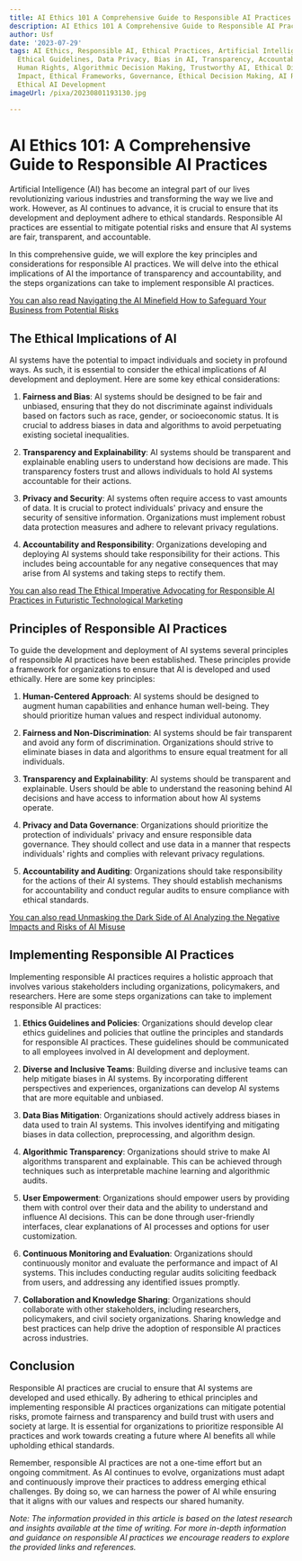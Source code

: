 ```yaml
---
title: AI Ethics 101 A Comprehensive Guide to Responsible AI Practices
description: AI Ethics 101 A Comprehensive Guide to Responsible AI Practices
author: Usf
date: '2023-07-29'
tags: AI Ethics, Responsible AI, Ethical Practices, Artificial Intelligence, Technology,
  Ethical Guidelines, Data Privacy, Bias in AI, Transparency, Accountability, Fairness,
  Human Rights, Algorithmic Decision Making, Trustworthy AI, Ethical Dilemmas, Social
  Impact, Ethical Frameworks, Governance, Ethical Decision Making, AI Regulations,
  Ethical AI Development
imageUrl: /pixa/20230801193130.jpg

---
```

#  AI Ethics 101: A  Comprehensive  Guide to Responsible AI  Practices

Artificial Intelligence (AI) has  become an integral part of our lives revolutionizing various industries and transforming the  way we live and work. However, as AI continues  to advance, it is crucial to ensure that  its  development and deployment adhere to ethical standards. Responsible AI practices are essential to mitigate potential risks and ensure that AI systems are  fair, transparent,  and accountable.

In this comprehensive guide, we will explore the key principles and considerations for  responsible AI practices. We will delve into  the ethical implications of AI the importance of transparency and accountability, and the steps organizations can take to implement responsible AI  practices.

[You can also read Navigating the AI Minefield How to Safeguard Your Business from Potential Risks](Navigating%20the%20AI%20Minefield%20How%20to%20Safeguard%20Your%20Business%20from%20Potential%20Risks)


## The Ethical Implications of  AI

AI systems have the potential to impact individuals and society in profound  ways. As such, it is essential to consider the ethical implications of AI development and deployment. Here are some key ethical considerations:

1. **Fairness and Bias**: AI systems should be designed to be fair  and unbiased, ensuring that they  do not discriminate against individuals based on factors such as race, gender, or socioeconomic status. It is  crucial  to address biases in data and algorithms to avoid perpetuating existing  societal inequalities.

2. **Transparency and Explainability**: AI systems should be transparent and explainable enabling  users to understand how decisions  are made. This transparency fosters  trust and  allows individuals to  hold  AI systems accountable for their actions.

3. **Privacy and Security**: AI systems often require access to vast amounts of data.  It is crucial to  protect individuals' privacy and ensure the security of sensitive information. Organizations must implement robust data protection measures and adhere to relevant privacy regulations.

4. **Accountability and Responsibility**: Organizations developing and deploying AI systems should take responsibility  for their actions.  This includes being accountable for any negative consequences that may arise from AI systems and taking  steps to rectify them.

[You can also read The Ethical Imperative Advocating for Responsible  AI  Practices in  Futuristic Technological Marketing](The%20Ethical%20Imperative%20Advocating%20for%20Responsible%20AI%20Practices%20in%20Futuristic%20Technological%20Marketing)


## Principles of Responsible AI Practices

To guide  the development and  deployment of AI systems several principles of responsible AI  practices have been established. These  principles provide a framework for organizations to ensure that AI is developed and used ethically. Here are  some key  principles:

1. **Human-Centered Approach**: AI systems should be designed to augment human capabilities and enhance human well-being. They should prioritize human values and respect individual autonomy.

2. **Fairness and Non-Discrimination**: AI systems should be fair transparent and avoid any  form of discrimination. Organizations should  strive to eliminate biases in data and algorithms to ensure equal treatment for all individuals.

3. **Transparency and Explainability**: AI systems  should be transparent and explainable. Users  should be able to understand  the reasoning behind AI decisions and have access to information  about how AI systems operate.

4. **Privacy and Data Governance**: Organizations  should prioritize the protection of individuals' privacy and ensure responsible data governance. They should collect and  use data in a manner that respects individuals' rights and complies with relevant privacy regulations.

5. **Accountability and Auditing**: Organizations should take responsibility for the actions of their AI systems.  They  should establish mechanisms for accountability  and conduct regular audits to ensure compliance with ethical standards.

[You can  also read Unmasking the Dark Side of AI Analyzing the Negative Impacts and Risks of AI Misuse](Unmasking%20the%20Dark%20Side%20of%20AI%20Analyzing%20the%20Negative%20Impacts%20and%20Risks%20of%20AI%20Misuse)


## Implementing Responsible AI Practices

Implementing responsible AI practices requires a holistic approach  that involves various stakeholders  including organizations, policymakers, and researchers. Here are some steps organizations can take to  implement responsible AI practices:

1. **Ethics Guidelines and Policies**: Organizations should develop clear ethics guidelines and policies that outline the principles and  standards for responsible  AI practices. These guidelines should be communicated to all employees involved in AI development and deployment.

2. **Diverse and Inclusive Teams**: Building  diverse and inclusive teams can  help mitigate biases in AI systems. By incorporating  different perspectives and experiences,  organizations can develop AI systems that are more equitable and unbiased.

3. **Data Bias  Mitigation**: Organizations should actively address biases in data used to  train AI systems. This involves identifying and  mitigating biases in  data collection, preprocessing, and algorithm design.

4. **Algorithmic Transparency**:  Organizations should strive to make AI algorithms transparent and explainable. This can be achieved through techniques  such as interpretable machine learning and algorithmic audits.

5. **User Empowerment**: Organizations  should empower users  by providing them with control over their  data and the ability to understand and influence AI  decisions.  This can be done through user-friendly interfaces, clear explanations of AI processes and options for user customization.

6. **Continuous Monitoring and Evaluation**: Organizations should continuously monitor and evaluate the  performance and impact of  AI systems. This includes conducting  regular audits soliciting feedback from users, and addressing any identified  issues promptly.

7. **Collaboration and  Knowledge Sharing**:  Organizations should collaborate with  other stakeholders, including  researchers, policymakers, and civil society organizations. Sharing knowledge  and best practices can help drive the adoption of responsible AI practices across industries.

## Conclusion

Responsible AI practices are crucial to ensure that AI systems are developed and used ethically. By adhering to ethical  principles and implementing responsible AI practices organizations can  mitigate potential risks, promote fairness and transparency and build trust with users and society at large. It is essential for organizations to  prioritize  responsible AI practices and work towards creating a future where AI benefits  all while upholding ethical standards.

Remember, responsible AI practices are not a one-time effort but an ongoing  commitment. As AI  continues to evolve, organizations must adapt and continuously improve their practices to address emerging ethical challenges. By doing so, we can harness the power of AI while ensuring that  it aligns with our values and respects our shared humanity.

*Note: The information provided in this article is based  on the latest  research and insights  available at the time of writing. For  more in-depth  information and guidance  on responsible AI practices we encourage readers to explore the provided links and references.*
